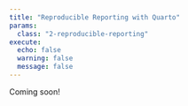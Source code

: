 ```yaml
---
title: "Reproducible Reporting with Quarto"
params:
  class: "2-reproducible-reporting"
execute:
  echo: false
  warning: false
  message: false
---
```


Coming soon!